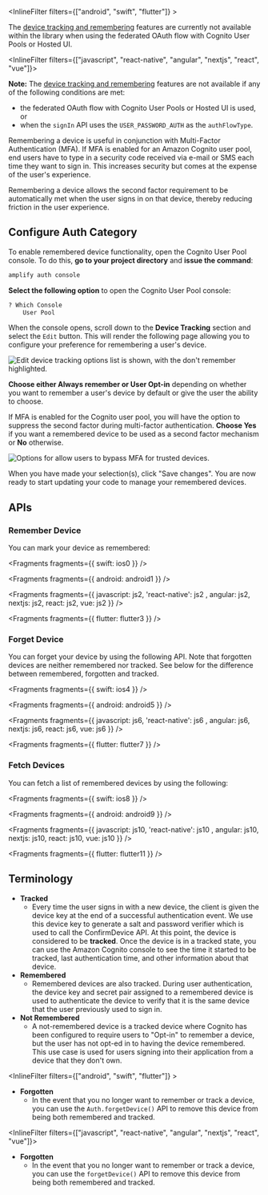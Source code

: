 <InlineFilter filters={["android", "swift", "flutter"]} >

<Callout>

The [device tracking and remembering](https://aws.amazon.com/blogs/mobile/tracking-and-remembering-devices-using-amazon-cognito-your-user-pools/) features are currently not available within the library when using the federated OAuth flow with Cognito User Pools or Hosted UI.

</Callout>

</InlineFilter>

<InlineFilter filters={["javascript",  "react-native", "angular", "nextjs", "react", "vue"]}>

<Callout>

**Note:** The [device tracking and remembering](https://aws.amazon.com/blogs/mobile/tracking-and-remembering-devices-using-amazon-cognito-your-user-pools/) features are not available if any of the following conditions are met:

- the federated OAuth flow with Cognito User Pools or Hosted UI is used, or
- when the `signIn` API uses the `USER_PASSWORD_AUTH` as the `authFlowType`.

</Callout>

</InlineFilter>

Remembering a device is useful in conjunction with Multi-Factor Authentication (MFA). If MFA is enabled for an Amazon Cognito user pool, end users have to type in a security code received via e-mail or SMS each time they want to sign in. This increases security but comes at the expense of the user's experience.

Remembering a device allows the second factor requirement to be automatically met when the user signs in on that device, thereby reducing friction in the user experience.

## Configure Auth Category

To enable remembered device functionality, open the Cognito User Pool console. To do this, **go to your project directory** and **issue the command**:

```bash
amplify auth console
```

**Select the following option** to open the Cognito User Pool console:

```bash
? Which Console
    User Pool
```

When the console opens, scroll down to the **Device Tracking** section and select the `Edit` button. This will render the following page allowing you to configure your preference for remembering a user's device.

![Edit device tracking options list is shown, with the don't remember highlighted.](/images/auth/webconsole_remember1.png)

**Choose either Always remember or User Opt-in** depending on whether you want to remember a user's device by default or give the user the ability to choose.

If MFA is enabled for the Cognito user pool, you will have the option to suppress the second factor during multi-factor authentication. **Choose Yes** if you want a remembered device to be used as a second factor mechanism or **No** otherwise.

![Options for allow users to bypass MFA for trusted devices.](/images/auth/webconsole_remember2.png)

When you have made your selection(s), click "Save changes". You are now ready to start updating your code to manage your remembered devices.

## APIs

### Remember Device

You can mark your device as remembered:


<Fragments fragments={{ swift: ios0 }} />


<Fragments fragments={{ android: android1 }} />


<Fragments fragments={{  javascript: js2,  'react-native': js2 , angular: js2, nextjs: js2, react: js2, vue: js2 }} />


<Fragments fragments={{ flutter: flutter3 }} />

### Forget Device

You can forget your device by using the following API. Note that forgotten devices are neither remembered nor tracked. See below for the difference between remembered, forgotten and tracked.


<Fragments fragments={{ swift: ios4 }} />


<Fragments fragments={{ android: android5 }} />


<Fragments fragments={{  javascript: js6,  'react-native': js6 , angular: js6, nextjs: js6, react: js6, vue: js6 }} />


<Fragments fragments={{ flutter: flutter7 }} />

### Fetch Devices

You can fetch a list of remembered devices by using the following:


<Fragments fragments={{ swift: ios8 }} />


<Fragments fragments={{ android: android9 }} />


<Fragments fragments={{  javascript: js10,  'react-native': js10 , angular: js10, nextjs: js10, react: js10, vue: js10 }} />


<Fragments fragments={{ flutter: flutter11 }} />

## Terminology

- **Tracked**
  - Every time the user signs in with a new device, the client is given the device key at the end of a successful authentication event. We use this device key to generate a salt and password verifier which is used to call the ConfirmDevice API. At this point, the device is considered to be **tracked**. Once the device is in a tracked state, you can use the Amazon Cognito console to see the time it started to be tracked, last authentication time, and other information about that device.
- **Remembered**
  - Remembered devices are also tracked. During user authentication, the device key and secret pair assigned to a remembered device is used to authenticate the device to verify that it is the same device that the user previously used to sign in.
- **Not Remembered**
  - A not-remembered device is a tracked device where Cognito has been configured to require users to "Opt-in" to remember a device, but the user has not opt-ed in to having the device remembered. This use case is used for users signing into their application from a device that they don't own.

<InlineFilter filters={["android", "swift", "flutter"]} >

- **Forgotten**
  - In the event that you no longer want to remember or track a device, you can use the `Auth.forgetDevice()` API to remove this device from being both remembered and tracked.

</InlineFilter>

<InlineFilter filters={["javascript",  "react-native", "angular", "nextjs", "react", "vue"]}>

- **Forgotten**
  - In the event that you no longer want to remember or track a device, you can use the `forgetDevice()` API to remove this device from being both remembered and tracked.

</InlineFilter>
